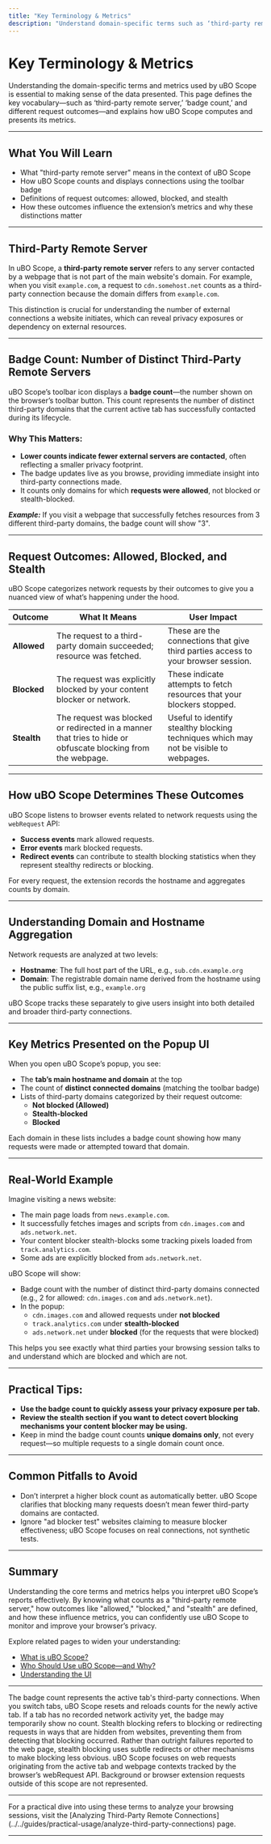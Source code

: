 ```yaml
---
title: "Key Terminology & Metrics"
description: "Understand domain-specific terms such as ‘third-party remote server,’ ‘badge count,’ ‘allowed vs. blocked vs. stealth request,’ and how uBO Scope computes its metrics. Essential definitions for interpreting extension data."
---
```


# Key Terminology & Metrics

Understanding the domain-specific terms and metrics used by uBO Scope is essential to making sense of the data presented. This page defines the key vocabulary—such as ‘third-party remote server,’ ‘badge count,’ and different request outcomes—and explains how uBO Scope computes and presents its metrics.

---

## What You Will Learn

- What "third-party remote server" means in the context of uBO Scope
- How uBO Scope counts and displays connections using the toolbar badge
- Definitions of request outcomes: allowed, blocked, and stealth
- How these outcomes influence the extension’s metrics and why these distinctions matter

---

## Third-Party Remote Server

In uBO Scope, a **third-party remote server** refers to any server contacted by a webpage that is not part of the main website's domain. For example, when you visit `example.com`, a request to `cdn.somehost.net` counts as a third-party connection because the domain differs from `example.com`.

This distinction is crucial for understanding the number of external connections a website initiates, which can reveal privacy exposures or dependency on external resources.

---

## Badge Count: Number of Distinct Third-Party Remote Servers

uBO Scope’s toolbar icon displays a **badge count**—the number shown on the browser’s toolbar button. This count represents the number of distinct third-party domains that the current active tab has successfully contacted during its lifecycle.

### Why This Matters:

- **Lower counts indicate fewer external servers are contacted**, often reflecting a smaller privacy footprint.
- The badge updates live as you browse, providing immediate insight into third-party connections made.
- It counts only domains for which **requests were allowed**, not blocked or stealth-blocked.


***Example:*** If you visit a webpage that successfully fetches resources from 3 different third-party domains, the badge count will show "3".

---

## Request Outcomes: Allowed, Blocked, and Stealth

uBO Scope categorizes network requests by their outcomes to give you a nuanced view of what’s happening under the hood.

| Outcome       | What It Means                                             | User Impact                                                  |
|---------------|-----------------------------------------------------------|--------------------------------------------------------------|
| **Allowed**   | The request to a third-party domain succeeded; resource was fetched. | These are the connections that give third parties access to your browser session. | 
| **Blocked**   | The request was explicitly blocked by your content blocker or network. | These indicate attempts to fetch resources that your blockers stopped. | 
| **Stealth**   | The request was blocked or redirected in a manner that tries to hide or obfuscate blocking from the webpage.| Useful to identify stealthy blocking techniques which may not be visible to webpages. |

---

## How uBO Scope Determines These Outcomes

uBO Scope listens to browser events related to network requests using the `webRequest` API:

- **Success events** mark allowed requests.
- **Error events** mark blocked requests.
- **Redirect events** can contribute to stealth blocking statistics when they represent stealthy redirects or blocking.

For every request, the extension records the hostname and aggregates counts by domain.

---

## Understanding Domain and Hostname Aggregation

Network requests are analyzed at two levels:

- **Hostname**: The full host part of the URL, e.g., `sub.cdn.example.org`
- **Domain**: The registrable domain name derived from the hostname using the public suffix list, e.g., `example.org`

uBO Scope tracks these separately to give users insight into both detailed and broader third-party connections.

---

## Key Metrics Presented on the Popup UI

When you open uBO Scope’s popup, you see:

- The **tab’s main hostname and domain** at the top
- The count of **distinct connected domains** (matching the toolbar badge)
- Lists of third-party domains categorized by their request outcome:
  - **Not blocked (Allowed)**
  - **Stealth-blocked**
  - **Blocked**

Each domain in these lists includes a badge count showing how many requests were made or attempted toward that domain.

---

## Real-World Example

Imagine visiting a news website:

- The main page loads from `news.example.com`.
- It successfully fetches images and scripts from `cdn.images.com` and `ads.network.net`.
- Your content blocker stealth-blocks some tracking pixels loaded from `track.analytics.com`.
- Some ads are explicitly blocked from `ads.network.net`.

uBO Scope will show:

- Badge count with the number of distinct third-party domains connected (e.g., 2 for allowed: `cdn.images.com` and `ads.network.net`).
- In the popup:
  - `cdn.images.com` and allowed requests under **not blocked**
  - `track.analytics.com` under **stealth-blocked**
  - `ads.network.net` under **blocked** (for the requests that were blocked)

This helps you see exactly what third parties your browsing session talks to and understand which are blocked and which are not.

---

## Practical Tips:

- **Use the badge count to quickly assess your privacy exposure per tab.**
- **Review the stealth section if you want to detect covert blocking mechanisms your content blocker may be using.**
- Keep in mind the badge count counts **unique domains only**, not every request—so multiple requests to a single domain count once.

---

## Common Pitfalls to Avoid

- Don’t interpret a higher block count as automatically better. uBO Scope clarifies that blocking many requests doesn’t mean fewer third-party domains are contacted.
- Ignore "ad blocker test" websites claiming to measure blocker effectiveness; uBO Scope focuses on real connections, not synthetic tests.

---

## Summary

Understanding the core terms and metrics helps you interpret uBO Scope’s reports effectively. By knowing what counts as a "third-party remote server," how outcomes like "allowed," "blocked," and "stealth" are defined, and how these influence metrics, you can confidently use uBO Scope to monitor and improve your browser’s privacy.

Explore related pages to widen your understanding:

- [What is uBO Scope?](../intro_value_props/what_is_ubo_scope)
- [Who Should Use uBO Scope—and Why?](../intro_value_props/how_it_helps_you)
- [Understanding the UI](../../guides/getting-started/interpret-popup)

---

<AccordionGroup title="FAQ & Troubleshooting Key Terminology">
<Accordion title="Why does the badge count sometimes reset when switching tabs?">
The badge count represents the active tab's third-party connections. When you switch tabs, uBO Scope resets and reloads counts for the newly active tab. If a tab has no recorded network activity yet, the badge may temporarily show no count.
</Accordion>
<Accordion title="What is 'stealth blocking,' and how is it different from regular blocking?">
Stealth blocking refers to blocking or redirecting requests in ways that are hidden from websites, preventing them from detecting that blocking occurred. Rather than outright failures reported to the web page, stealth blocking uses subtle redirects or other mechanisms to make blocking less obvious.
</Accordion>
<Accordion title="Does uBO Scope report connections made outside the web page (e.g., browser background requests)?">
uBO Scope focuses on web requests originating from the active tab and webpage contexts tracked by the browser’s webRequest API. Background or browser extension requests outside of this scope are not represented.
</Accordion>
</AccordionGroup>

---

<Info>
For a practical dive into using these terms to analyze your browsing sessions, visit the [Analyzing Third-Party Remote Connections](../../guides/practical-usage/analyze-third-party-connections) page.
</Info>

---